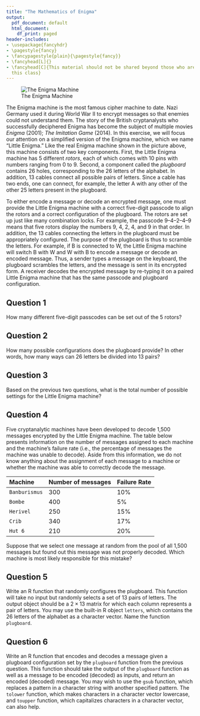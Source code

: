 ```yaml
---
title: "The Mathematics of Enigma"
output:
  pdf_document: default
  html_document:
    df_print: paged
header-includes:
- \usepackage{fancyhdr}
- \pagestyle{fancy}
- \fancypagestyle{plain}{\pagestyle{fancy}}
- \fancyhead[L]{}
- \fancyhead[C]{This material should not be shared beyond those who are enrolled in
  this class}
---
```


![The Enigma Machine](pics/enigma.jpg)

The Enigma machine is the most famous cipher machine to date. Nazi
Germany used it during World War II to encrypt messages so that
enemies could not understand them.  The story of the British
cryptanalysts who successfully deciphered Enigma has become the
subject of multiple movies *Enigma* (2001); *The Imitation Game*
(2014).  In this exercise, we will focus our attention on a simplified
version of the Enigma machine, which we name "Little Enigma." Like the
real Enigma machine shown in the picture above, this machine consists
of two key components.  First, the Little Enigma machine has 5
different *rotors*, each of which comes with 10 pins with numbers
ranging from 0 to 9. Second, a component called the *plugboard*
contains 26 holes, corresponding to the 26 letters of the alphabet. In
addition, 13 cables connect all possible pairs of letters. Since a
cable has two ends, one can connect, for example, the letter A with
any other of the other 25 letters present in the plugboard.

To either encode a message or decode an encrypted message, one must
provide the Little Enigma machine with a correct five-digit passcode
to align the rotors and a correct configuration of the plugboard. The
rotors are set up just like many combination locks. For example, the
passcode 9--4--2--4--9 means that five rotors display the numbers 9,
4, 2, 4, and 9 in that order.  In addition, the 13 cables connecting
the letters in the plugboard must be appropriately configured. The
purpose of the plugboard is thus to scramble the letters.  For
example, if B is connected to W, the Little Enigma machine will switch
B with W and W with B to encode a message or decode an encoded
message.  Thus, a sender types a message on the keyboard, the
plugboard scrambles the letters, and the message is sent in its
encrypted form.  A receiver decodes the encrypted message by re-typing
it on a paired Little Enigma machine that has the same passcode and
plugboard configuration.

## Question 1

How many different five-digit passcodes can be set out of the 5
rotors?

## Question 2

How many possible configurations does the plugboard provide?  In other words, how many ways can 26 letters be divided into 13 pairs?

## Question 3

Based on the previous two questions, what is the total number of
possible settings for the Little Enigma machine?

## Question 4

Five cryptanalytic machines have been developed to decode 1,500
messages encrypted by the Little Enigma machine.  The table below
presents information on the number of messages assigned to each
machine and the machine's failure rate (i.e., the percentage of
messages the machine was unable to decode).  Aside from this
information, we do not know anything about the assignment of each
message to a machine or whether the machine was able to correctly
decode the message.

Machine       Number of messages Failure Rate
------------- ------------------ ------------
`Banburismus`                300          10%
`Bombe`                      400           5%
`Herivel`                    250          15%
`Crib`                       340          17%
`Hut 6`                      210          20% 

Suppose that we select one message at random from the pool of all
1,500 messages but found out this message was not properly
decoded. Which machine is most likely responsible for this mistake?

## Question 5

Write an R function that randomly configures the plugboard. This
function will take no input but randomly selects a set of 13 pairs of
letters.  The output object should be a $2 \times 13$ matrix for which
each column represents a pair of letters.  You may use the built-in R
object `letters`, which contains the 26 letters of the alphabet as a
character vector.  Name the function `plugboard`.

## Question 6

Write an R function that encodes and decodes a message given a
plugboard configuration set by the `plugboard` function from the
previous question.  This function should take the output of the
`plugboard` function as well as a message to be encoded (decoded) as
inputs, and return an encoded (decoded) message.  You may wish to use
the `gsub` function, which replaces a pattern in a character string
with another specified pattern. The `tolower` function, which makes
characters in a character vector lowercase, and `toupper` function,
which capitalizes characters in a character vector, can also help.

